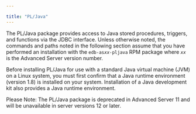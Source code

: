 ---

title: "PL/Java"
---

<div id="pl_java" class="registered_link"></div>

The PL/Java package provides access to Java stored procedures, triggers, and functions via the JDBC interface. Unless otherwise noted, the commands and paths noted in the following section assume that you have performed an installation with the `edb-as`*`xx`*`-pljava` RPM package where *`xx`* is the Advanced Server version number.

Before installing PL/Java for use with a standard Java virtual machine (JVM) on a Linux system, you must first confirm that a Java runtime environment (version 1.8) is installed on your system. Installation of a Java development kit also provides a Java runtime environment.

Please Note: The PL/Java package is deprecated in Advanced Server 11 and will be unavailable in server versions 12 or later.
